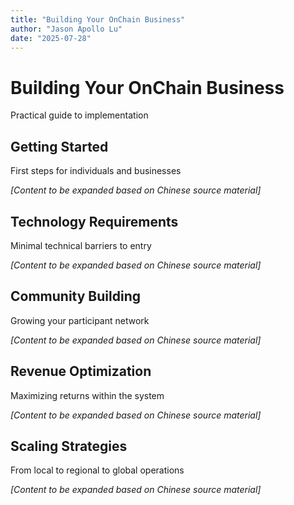 ```yaml
---
title: "Building Your OnChain Business"
author: "Jason Apollo Lu"
date: "2025-07-28"
---
```


# Building Your OnChain Business {#sec-building-business}

Practical guide to implementation

## Getting Started

First steps for individuals and businesses

*[Content to be expanded based on Chinese source material]*

## Technology Requirements

Minimal technical barriers to entry

*[Content to be expanded based on Chinese source material]*

## Community Building

Growing your participant network

*[Content to be expanded based on Chinese source material]*

## Revenue Optimization

Maximizing returns within the system

*[Content to be expanded based on Chinese source material]*

## Scaling Strategies

From local to regional to global operations

*[Content to be expanded based on Chinese source material]*